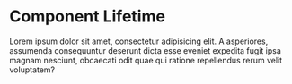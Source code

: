 # Component Lifetime

Lorem ipsum dolor sit amet, consectetur adipisicing elit. A asperiores, assumenda consequuntur deserunt dicta esse eveniet expedita fugit ipsa magnam nesciunt, obcaecati odit quae qui ratione repellendus rerum velit voluptatem?
